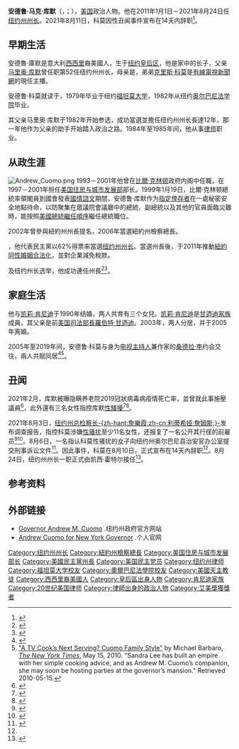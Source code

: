 {{noteTA
|1=zh:库默; zh-tw:古莫; zh-hk:葛謨; zh-cn:科莫; zh-hant:庫默;
}}
{{Infobox Officeholder
|name         = 安德魯·科莫<br/>{{lang|en|Andrew Cuomo}}
|image        = Andrew Cuomo 2017.jpg
|order        = 
|office       = [[File:Flag_of_New_York.svg|26px]]第56任[[纽约州州长|纽约州州长]]
|lieutenant   = {{tsl|en|Robert Duffy (politician)|罗伯特·约翰·达菲|罗伯特·达菲}}<br>[[凱西·霍赫爾|凱西·霍赫爾]]
|term_start   = 2011年1月1日
|term_end     = 2021年8月24日
|successor2   = {{tsl|en|Eric Schneiderman|埃里克·施奈德曼 |埃里克·施奈德曼 }}
|predecessor  = [[大衛·帕特森_(政治人物)|大卫·帕特森]]
|successor = [[凱西·霍赫爾|凱西·霍赫爾]]
|order2       = 64
|office2      = 纽约州总检察长
|governor2    = [[艾略特·斯皮策|艾略特·斯皮策]]<br>[[大衛·帕特森_(政治人物)|大卫·帕特森]]
|term_start2  = 2007年1月1日
|term_end2    = 2010年12月31日
|predecessor2 = [[艾略特·斯皮策|艾略特·斯皮策]]
|order3       = 11
|office3      = 美國住房和城市發展部部長|住房與城市發展部部長
|president3   = [[比尔·克林顿|比尔·克林顿]]
|term_start3  = 1997年1月29日
|term_end3    = 2001年1月20日
|predecessor3 = {{tsl|en|Henry Cisneros|亨利·加布里埃尔·西斯内罗斯|亨利·西斯内罗斯}}
|successor3   = [[梅尔·马丁内斯|梅尔·马丁内斯]]
|office4      = 美国住房与城市发展部助理部长
|president4   = [[比尔·克林顿|比尔·克林顿]]
|term_start4  = 1993年
|term_end4    = 1997年
|birth_date   = {{birth date and age|1957|12|6}}
|birth_place  = {{USA}}[[纽约|纽约]][[皇后区|皇后区]]
|death_date   =
|death_place  =
|party        = {{UDP}}
|spouse       = {{marriage|[[凯莉·肯尼迪|凯莉·肯尼迪]]|1990|2005|reason=divorced}}
|children     = Cara<br>Michaela<br>Mariah
|residence    = New York State Executive Mansion
|alma_mater   = [[福坦莫大学|福坦莫大学]] <small>(B.A.)</small><br>[[奥尔巴尼法学院|奥尔巴尼法学院]] <small>([[法律博士|J.D.]])</small>
|religion     = [[天主教|天主教]]
|父母=[[马里奥·库默|马里奥·库默]]（父）}}
'''安德鲁·马克·库默'''（{{lang-en|Andrew Mark Cuomo}}，{{IPA-en|ˈkwoʊmoʊ|pron}}；{{bd|1957年|12月6日|catIdx=Cuomo}}），[[美国|美国]]政治人物。他在2011年1月1日－2021年8月24日任[[纽约州|纽约州]][[纽约州州长|州长]]。2021年8月11日，科莫因性丑闻事件宣布在14天内辞职<ref name=":0">{{Cite web|title=New York Gov. Andrew Cuomo will resign|url=https://www.cnn.com/2021/08/10/politics/andrew-cuomo-resigns/index.html|access-date=2021-08-10|last=|first=|work=[[CNN|CNN]]|language=en|archive-date=2021-09-05|archive-url=https://web.archive.org/web/20210905014726/https://www.cnn.com/2021/08/10/politics/andrew-cuomo-resigns/index.html|dead-url=no}}</ref>。

== 早期生活 ==
安德魯·庫默是意大利[[西西里岛|西西里]]裔美國人，生于[[纽约|纽约]][[皇后区|皇后区]]，他是家中的长子，父亲[[马里奥·库默|马里奥·库默]]曾任职第52任纽约州州长，母亲是{{Tsl|en|Matilda Cuomo}}，弟弟[[克里斯·科莫|克里斯·科莫]]是[[有線電視新聞網|有線電視新聞網]]的現任主播。

安德鲁·科莫就读于{{Tsl|en|Archbishop Molloy High School|大主教莫洛伊高中}}，1979年毕业于纽约[[福坦莫大学|福坦莫大学]]，1982年从纽约[[奥尔巴尼法学院|奥尔巴尼法学院]]毕业。

其父亲马里奥·库默于1982年开始参选，成功當選並擔任纽约州州长長達12年，那一年他作为父亲的助手开始踏入政治之路。1984年至1985年间，他从事[[律师|律师]]职业。

== 从政生涯 ==
[[File:Andrew_Cuomo.png|left]]
1993－2001年他曾在[[比尔·克林顿|比爾·克林顿]]政府内阁中任職，在1997－2001年担任[[美国住房与城市发展部|美国住房与城市发展部]]部长。1999年1月19日，比爾·克林顿總統率領閣員到國會發表[[国情咨文|國情諮文]]期間，安德鲁·库默作为[[指定幸存者|指定倖存者]]在一處秘密安全地點待命，以防聚集在眾議院會議廳中的總統、副總統以及其他的官員面臨災難時，能按照[[美國總統繼任順序|美國總統繼任順序]]繼任總統職位。

2002年曾參與紐約州州長提名，2006年當選紐約州檢察總長。

{{Translink|en|2010 New York gubernatorial election|2010年纽约州长选举|2010年纽约州长选举}}，他代表民主黨以62%得票率當選[[纽约州州长|纽约州州长]]。當選州長後，于2011年推動[[紐約州同性婚姻|紐約同性婚姻合法化]]，並對企業減免稅款。

{{Translink|en|2014 New York gubernatorial election|2014年纽约州长选举|2014年}}及{{Translink|en|2018 New York gubernatorial election|2018年纽约州长选举|2018年}}纽约州长选举，他成功連任州長<ref>{{Cite news|title=Andrew Cuomo Is Re-elected New York Governor, but Loses Clout|url=https://www.nytimes.com/2014/11/05/nyregion/andrew-cuomo-is-re-elected-governor-of-new-york.html|newspaper=[[纽约时报|纽约时报]]|date=2014-11-05|accessdate=2021-08-12|issn=0362-4331|language=en|first=Thomas|last=Kaplan|archive-date=2020-11-11|archive-url=https://web.archive.org/web/20201111220642/http://www.nytimes.com/2014/11/05/nyregion/andrew-cuomo-is-re-elected-governor-of-new-york.html|dead-url=no}}</ref><ref>{{Cite news|title=At Inauguration, Cuomo Rallies State Against Trump|url=https://www.nytimes.com/2019/01/01/nyregion/cuomo-ellis-island-inauguration-trump.html|newspaper=The New York Times|date=2019-01-02|accessdate=2021-08-12|issn=0362-4331|language=en-US|first=Shane|last=Goldmacher|archive-date=2021-08-12|archive-url=https://web.archive.org/web/20210812042005/https://www.nytimes.com/2019/01/01/nyregion/cuomo-ellis-island-inauguration-trump.html|dead-url=no}}</ref>。

== 家庭生活 ==
他与[[凯莉·肯尼迪|凯莉·肯尼迪]]于1990年结婚，两人共育有三个女兒。[[凯莉·肯尼迪|凯莉·肯尼迪]]是[[肯尼迪家族|甘迺迪家族]]成員，其父亲是前[[美國司法部長|美国司法部長]][[羅伯特·弗朗西斯·甘迺迪|羅伯特·甘迺迪]]。2003年，两人分居，并于2005年离婚。

2005年至2019年间，安德鲁·科莫与身为[[主持人|电视主持人]]兼作家的[[桑德拉·李|桑德拉·李]]约会交往，兩人共賦同居<ref>{{cite web|title=AG Andrew Dating Foodie|url=http://www.nypost.com/seven/12082008/gossip/pagesix/ag_andrew_dating_foodie_143139.htm|accessdate=2009-04-28|date=December 8, 2008|last=|first=|work=[[纽约邮报|纽约邮报]]|archiveurl=https://web.archive.org/web/20090509151712/http://www.nypost.com/seven/12082008/gossip/pagesix/ag_andrew_dating_foodie_143139.htm|archivedate=2009-05-09|deadurl=yes}}</ref><ref>[http://www.nytimes.com/2010/05/15/nyregion/15sandralee.html?ref=nyregion "A TV Cook’s Next Serving? Cuomo Family Style"] {{Wayback|url=http://www.nytimes.com/2010/05/15/nyregion/15sandralee.html?ref=nyregion |date=20191017091048 }} by Michael Barbaro, [[纽约时报|''The New York Times'',]] May 15, 2010. "Sandra Lee has built an empire with her simple cooking advice, and as Andrew M. Cuomo’s companion, she may soon be hosting parties at the governor’s mansion." Retrieved 2010-05-15.</ref>。

== 丑闻 ==
2021年2月，库默被曝隐瞒养老院2019冠狀病毒病疫情死亡率，並曾就此事施壓議員<ref>{{cite news|title=纽约州长科莫“抗疫英雄”人设坍塌：隐瞒疫情、办公室霸凌、性骚扰女下属……|url=https://www.163.com/dy/article/G3UQRART0550A0OW.html|work=[[新民周刊|新民周刊]]|date=2021-02-28|language=zh}}</ref>，此外還有三名女性指控库默[[性骚扰|性騷擾]]<ref>{{cite news|title=美国纽约州州长科莫又陷“Me Too”争议|url=https://www.donga.com/cn/article/all/20210301/2469031/1/%E7%BE%8E%E5%9B%BD%E7%BA%BD%E7%BA%A6%E5%B7%9E%E5%B7%9E%E9%95%BF%E7%A7%91%E8%8E%AB%E5%8F%88%E9%99%B7-Me-Too-%E4%BA%89%E8%AE%AE|work=[[东亚日报|东亚日报]]|language=zh}}</ref><ref>{{Cite web|title=接连3人控性骚 纽约州长古莫政治生涯岌岌可危|url=https://www.rfi.fr/cn/%E6%8E%A5%E8%BF%9E3%E4%BA%BA%E6%8E%A7%E6%80%A7%E9%AA%9A-%E7%BA%BD%E7%BA%A6%E5%B7%9E%E9%95%BF%E5%8F%A4%E8%8E%AB%E6%94%BF%E6%B2%BB%E7%94%9F%E6%B6%AF%E5%B2%8C%E5%B2%8C%E5%8F%AF%E5%8D%B1|access-date=2021-09-07|date=2021-03-03|publisher=法国国际广播电台|language=zh|archive-url=https://web.archive.org/web/20210907073239/https://www.rfi.fr/cn/%E6%8E%A5%E8%BF%9E3%E4%BA%BA%E6%8E%A7%E6%80%A7%E9%AA%9A-%E7%BA%BD%E7%BA%A6%E5%B7%9E%E9%95%BF%E5%8F%A4%E8%8E%AB%E6%94%BF%E6%B2%BB%E7%94%9F%E6%B6%AF%E5%B2%8C%E5%B2%8C%E5%8F%AF%E5%8D%B1|archive-date=2021-09-07|dead-url=no}}</ref>。

2021年8月3日，[[纽约州总检察长|纽约州总检察长]][[詹樂霞|-{zh-hant:詹樂霞;zh-cn:利蒂希娅·詹姆斯;}-]]发布调查报告，指控科莫涉嫌[[性骚扰|性骚扰]]至少11名女性，还报复了一名公开其行径的前雇员<ref>{{Cite web|title=Cuomo violated federal, state laws as he sexually harassed multiple women, NY attorney general says|url=https://www.cnbc.com/2021/08/03/ny-gov-andrew-cuomo-sexual-harassment-report.html|access-date=2021-08-03|author=Kevin Breuninger、Dan Mangan|date=2021-08-03|publisher=CNBC|language=en|archive-url=https://web.archive.org/web/20210803154244/https://www.cnbc.com/2021/08/03/ny-gov-andrew-cuomo-sexual-harassment-report.html|archive-date=2021-08-03|dead-url=no}}</ref><ref>{{Cite web|title=调查认定纽约州州长性骚扰11名女子|url=http://www.xinhuanet.com/world/2021-08/05/c_1211281086.htm|access-date=2021-08-12|author=杜鹃|date=2021-08-03|work=[[新华网|新华网]]|publisher=[[新华社|新华社]]|language=zh|archive-date=2021-08-12|archive-url=https://web.archive.org/web/20210812042005/http://www.xinhuanet.com/world/2021-08/05/c_1211281086.htm|dead-url=no}}</ref>。8月6日，一名指认科莫性骚扰的女子向纽约州奥尔巴尼县治安官办公室提交刑事诉讼文件<ref>{{cite news |title=指认纽约州长性骚扰　一女子提交刑事诉讼文件 |url=https://m.sohu.com/a/481982940_267106/?pvid=000115_3w_a&g=0&spm=smpc.news-home.pol-news.1.1628316000249Q02FKpL |accessdate=2021-08-07 |archive-date=2021-08-07 |archive-url=https://web.archive.org/web/20210807120316/https://m.sohu.com/a/481982940_267106/?pvid=000115_3w_a&g=0&spm=smpc.news-home.pol-news.1.1628316000249Q02FKpL |dead-url=no }}</ref>。因此事件，科莫在8月10日，正式宣布在14天內辞职<ref name=":0" />。8月24日，纽约州州长一职正式由凯西·霍特尔接任<ref>{{Cite news|title=Hochul Is Sworn In: ‘I Want People to Believe in Their Government Again’|url=https://www.nytimes.com/2021/08/24/nyregion/kathy-hochul-governor-ny.html|newspaper=The New York Times|date=2021-08-24|accessdate=2021-08-24|issn=0362-4331|language=en-US|first=Luis|last=Ferré-Sadurní|archive-date=2021-09-05|archive-url=https://web.archive.org/web/20210905150819/https://www.nytimes.com/2021/08/24/nyregion/kathy-hochul-governor-ny.html|dead-url=no}}</ref>。

== 参考资料 ==
{{Reflist}}

== 外部链接 ==
{{Commons category|Andrew Cuomo}}
*[http://www.governor.ny.gov/ Governor Andrew M. Cuomo] {{Wayback|url=http://www.governor.ny.gov/ |date=20110811195428 }}.纽约州政府官方网站
*[http://andrewcuomo.com/ Andrew Cuomo for New York Governor] {{Wayback|url=http://andrewcuomo.com/ |date=20060423205556 }}.个人官网

{{纽约州州长}}
{{Authority control}}
{{DEFAULTSORT:Cuomo, Andrew}}
[[Category:纽约州州长|Category:纽约州州长]]
[[Category:紐約州檢察總長|Category:紐約州檢察總長]]
[[Category:美国住房与城市发展部长|Category:美国住房与城市发展部长]]
[[Category:美國民主黨州長|Category:美國民主黨州長]]
[[Category:美国民主党员|Category:美国民主党员]]
[[Category:纽约州律师|Category:纽约州律师]]
[[Category:福坦莫大学校友|Category:福坦莫大学校友]]
[[Category:奧爾巴尼法學院校友|Category:奧爾巴尼法學院校友]]
[[Category:美國天主教徒|Category:美國天主教徒]]
[[Category:西西里裔美國人|Category:西西里裔美國人]]
[[Category:皇后區出身人物|Category:皇后區出身人物]]
[[Category:肯尼迪家族|Category:肯尼迪家族]]
[[Category:20世纪美国律师|Category:20世纪美国律师]]
[[Category:律師出身的政治人物|Category:律師出身的政治人物]]
[[Category:艾美獎獲獎者|Category:艾美獎獲獎者]]
